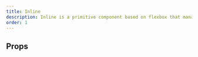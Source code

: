 ```yaml
---
title: Inline
description: Inline is a primitive component based on flexbox that manages the horizontal layout of direct children.
order: 1
---
```



<CodeDocsHeader
  name="@atlaskit/primitives"
  repository="https://bitbucket.org/atlassian/atlassian-frontend-mirror"
  directoryName="primitives"
/>


## Props

<PropsTable heading="" props={InlineProps} />
